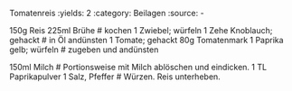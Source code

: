 Tomatenreis
:yields: 2
:category: Beilagen
:source: -

150g Reis
225ml Brühe
# kochen
1 Zwiebel; würfeln
1 Zehe Knoblauch; gehackt
# in Öl andünsten
1 Tomate; gehackt
80g Tomatenmark
1 Paprika gelb; würfeln
# zugeben und andünsten

150ml Milch
# Portionsweise mit Milch ablöschen und eindicken.
1 TL Paprikapulver
1 Salz, Pfeffer
# Würzen. Reis unterheben.


